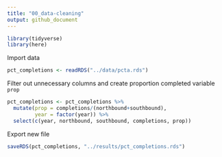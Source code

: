 ```yaml
---
title: "00_data-cleaning"
output: github_document
---
```



```r
library(tidyverse)
library(here)
```

Import data

```r
pct_completions <- readRDS("../data/pcta.rds")
```

Filter out unnecessary columns and create proportion completed variable `prop`

```r
pct_completions <- pct_completions %>%
  mutate(prop = completions/(northbound+southbound),
         year = factor(year)) %>%
  select(c(year, northbound, southbound, completions, prop))
```

Export new file 

```r
saveRDS(pct_completions, "../results/pct_completions.rds")
```
